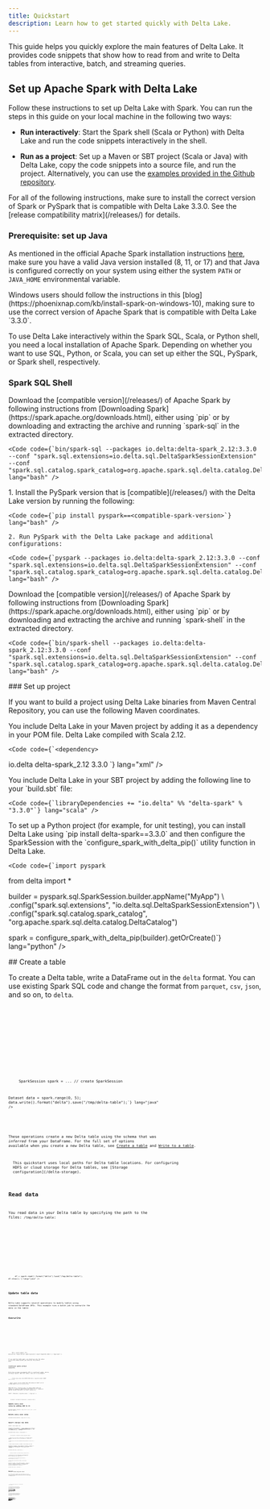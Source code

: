 ```yaml
---
title: Quickstart
description: Learn how to get started quickly with Delta Lake.
---
```



This guide helps you quickly explore the main features of Delta Lake. It provides code snippets that show how to read from and write to Delta tables from interactive, batch, and streaming queries.

## Set up Apache Spark with Delta Lake

Follow these instructions to set up Delta Lake with Spark. You can run the steps in this guide on your local machine in the following two ways:

- **Run interactively**: Start the Spark shell (Scala or Python) with Delta Lake and run the code snippets interactively in the shell.

- **Run as a project**: Set up a Maven or SBT project (Scala or Java) with Delta Lake, copy the code snippets into a source file, and run the project. Alternatively, you can use the [examples provided in the Github repository](https://github.com/delta-io/delta/tree/master/examples).

<Aside
  type="caution"
  title="Important!"
>
  For all of the following instructions, make sure to install the correct
  version of Spark or PySpark that is compatible with Delta Lake 3.3.0. See the
  [release compatibility matrix](/releases/) for details.
</Aside>

### Prerequisite: set up Java

As mentioned in the official Apache Spark installation instructions [here](https://spark.apache.org/docs/latest/index.html#downloading), make sure you have a valid Java version installed (8, 11, or 17) and that Java is configured correctly on your system using either the system `PATH` or `JAVA_HOME` environmental variable.

<Aside
  type="tip"
  title="Windows Users"
>
  Windows users should follow the instructions in this
  [blog](https://phoenixnap.com/kb/install-spark-on-windows-10), making sure to
  use the correct version of Apache Spark that is compatible with Delta Lake
  `3.3.0`.
</Aside>

To use Delta Lake interactively within the Spark SQL, Scala, or Python shell, you need a local installation of Apache Spark. Depending on whether you want to use SQL, Python, or Scala, you can set up either the SQL, PySpark, or Spark shell, respectively.

### Spark SQL Shell

<Tabs>
  <TabItem label="Spark SQL Shell">
    Download the [compatible version](/releases/) of Apache Spark by following instructions from [Downloading Spark](https://spark.apache.org/downloads.html), either using `pip` or by downloading and extracting the archive and running `spark-sql` in the extracted directory.

    <Code code={`bin/spark-sql --packages io.delta:delta-spark_2.12:3.3.0 --conf "spark.sql.extensions=io.delta.sql.DeltaSparkSessionExtension" --conf "spark.sql.catalog.spark_catalog=org.apache.spark.sql.delta.catalog.DeltaCatalog"`} lang="bash" />

  </TabItem>

  <TabItem label="PySpark Shell">
    1. Install the PySpark version that is [compatible](/releases/) with the Delta Lake version by running the following:

    <Code code={`pip install pyspark==<compatible-spark-version>`} lang="bash" />

    2. Run PySpark with the Delta Lake package and additional configurations:

    <Code code={`pyspark --packages io.delta:delta-spark_2.12:3.3.0 --conf "spark.sql.extensions=io.delta.sql.DeltaSparkSessionExtension" --conf "spark.sql.catalog.spark_catalog=org.apache.spark.sql.delta.catalog.DeltaCatalog"`} lang="bash" />

  </TabItem>

  <TabItem label="Spark Scala Shell">
    Download the [compatible version](/releases/) of Apache Spark by following instructions from [Downloading Spark](https://spark.apache.org/downloads.html), either using `pip` or by downloading and extracting the archive and running `spark-shell` in the extracted directory.

    <Code code={`bin/spark-shell --packages io.delta:delta-spark_2.12:3.3.0 --conf "spark.sql.extensions=io.delta.sql.DeltaSparkSessionExtension" --conf "spark.sql.catalog.spark_catalog=org.apache.spark.sql.delta.catalog.DeltaCatalog"`} lang="bash" />

  </TabItem>
</Tabs>
### Set up project

If you want to build a project using Delta Lake binaries from Maven Central Repository, you can use the following Maven coordinates.

<Tabs>
  <TabItem label="Maven">
    You include Delta Lake in your Maven project by adding it as a dependency in your POM file. Delta Lake compiled with Scala 2.12.

    <Code code={`<dependency>

  <groupId>io.delta</groupId>
  <artifactId>delta-spark_2.12</artifactId>
  <version>3.3.0</version>
</dependency>`} lang="xml" />
  </TabItem>

  <TabItem label="SBT">
    You include Delta Lake in your SBT project by adding the following line to your `build.sbt` file:

    <Code code={`libraryDependencies += "io.delta" %% "delta-spark" % "3.3.0"`} lang="scala" />

  </TabItem>

  <TabItem label="Python">
    To set up a Python project (for example, for unit testing), you can install Delta Lake using `pip install delta-spark==3.3.0` and then configure the SparkSession with the `configure_spark_with_delta_pip()` utility function in Delta Lake.

    <Code code={`import pyspark

from delta import \*

builder = pyspark.sql.SparkSession.builder.appName("MyApp") \\ .config("spark.sql.extensions", "io.delta.sql.DeltaSparkSessionExtension") \\ .config("spark.sql.catalog.spark_catalog", "org.apache.spark.sql.delta.catalog.DeltaCatalog")

spark = configure_spark_with_delta_pip(builder).getOrCreate()`} lang="python" />

  </TabItem>
</Tabs>
## Create a table

To create a Delta table, write a DataFrame out in the `delta` format. You can use existing Spark SQL code and change the format from `parquet`, `csv`, `json`, and so on, to `delta`.

<Tabs>
  <TabItem label="SQL">
    <Code code={`CREATE TABLE delta.\`/tmp/delta-table\` USING DELTA AS SELECT col1 as id FROM VALUES 0,1,2,3,4;`} lang="sql" />
  </TabItem>

<TabItem label="Python">
  <Code
    code={`data = spark.range(0, 5)
data.write.format("delta").save("/tmp/delta-table")`}
    lang="python"
  />
</TabItem>

<TabItem label="Scala">
  <Code
    code={`val data = spark.range(0, 5)
data.write.format("delta").save("/tmp/delta-table")`}
    lang="scala"
  />
</TabItem>

  <TabItem label="Java">
    <Code code={`import org.apache.spark.sql.SparkSession;

SparkSession spark = ... // create SparkSession

Dataset<Row> data = spark.range(0, 5); data.write().format("delta").save("/tmp/delta-table");`} lang="java" />

  </TabItem>
</Tabs>

These operations create a new Delta table using the schema that was _inferred_ from your DataFrame. For the full set of options available when you create a new Delta table, see [Create a table](/delta-batch/#create-a-table) and [Write to a table](/delta-batch/#write-a-table).

<Aside type="note">
  This quickstart uses local paths for Delta table locations. For configuring
  HDFS or cloud storage for Delta tables, see [Storage
  configuration](/delta-storage).
</Aside>

## Read data

You read data in your Delta table by specifying the path to the files: `/tmp/delta-table`:

<Tabs>
  <TabItem label="SQL">
    <Code code={`SELECT * FROM delta.\`/tmp/delta-table\`;`} lang="sql" />
  </TabItem>

<TabItem label="Python">
  <Code
    code={`df = spark.read.format("delta").load("/tmp/delta-table")
df.show()`}
    lang="python"
  />
</TabItem>

<TabItem label="Scala">
  <Code
    code={`val df = spark.read.format("delta").load("/tmp/delta-table")
df.show()`}
    lang="scala"
  />
</TabItem>

  <TabItem label="Java">
    <Code code={`Dataset<Row> df = spark.read().format("delta").load("/tmp/delta-table");
df.show();`} lang="java" />
  </TabItem>
</Tabs>

## Update table data

Delta Lake supports several operations to modify tables using standard DataFrame APIs. This example runs a batch job to overwrite the data in the table:

### Overwrite

<Tabs>
  <TabItem label="SQL">
    <Code code={`INSERT OVERWRITE delta.\`/tmp/delta-table\` SELECT col1 as id FROM VALUES 5,6,7,8,9;`} lang="sql" />
  </TabItem>

<TabItem label="Python">
  <Code
    code={`data = spark.range(5, 10)
data.write.format("delta").mode("overwrite").save("/tmp/delta-table")`}
    lang="python"
  />
</TabItem>

<TabItem label="Scala">
  <Code
    code={`val data = spark.range(5, 10)
data.write.format("delta").mode("overwrite").save("/tmp/delta-table")
df.show()`}
    lang="scala"
  />
</TabItem>

  <TabItem label="Java">
    <Code code={`Dataset<Row> data = spark.range(5, 10);
data.write().format("delta").mode("overwrite").save("/tmp/delta-table");`} lang="java" />
  </TabItem>
</Tabs>

If you read this table again, you should see only the values `5-9` you have added because you overwrote the previous data.

### Conditional update without overwrite

Delta Lake provides programmatic APIs to conditional update, delete, and merge (upsert) data into tables. Here are a few examples.

<Tabs>
  <TabItem label="SQL">
    <Code code={`-- Update every even value by adding 100 to it
UPDATE delta.\`/tmp/delta-table\` SET id = id + 100 WHERE id % 2 == 0;

-- Delete every even value DELETE FROM delta.\`/tmp/delta-table\` WHERE id % 2 == 0;

-- Upsert (merge) new data CREATE TEMP VIEW newData AS SELECT col1 AS id FROM VALUES 1,3,5,7,9,11,13,15,17,19;

MERGE INTO delta.\`/tmp/delta-table\` AS oldData USING newData ON oldData.id = newData.id WHEN MATCHED THEN UPDATE SET id = newData.id WHEN NOT MATCHED THEN INSERT (id) VALUES (newData.id);

SELECT \* FROM delta.\`/tmp/delta-table\`;`} lang="sql" />

  </TabItem>

  <TabItem label="Python">
    <Code code={`from delta.tables import *
from pyspark.sql.functions import *

deltaTable = DeltaTable.forPath(spark, "/tmp/delta-table")

# Update every even value by adding 100 to it

deltaTable.update( condition = expr("id % 2 == 0"), set = { "id": expr("id + 100") })

# Delete every even value

deltaTable.delete(condition = expr("id % 2 == 0"))

# Upsert (merge) new data

newData = spark.range(0, 20)

deltaTable.alias("oldData") \\ .merge( newData.alias("newData"), "oldData.id = newData.id") \\ .whenMatchedUpdate(set = { "id": col("newData.id") }) \\ .whenNotMatchedInsert(values = { "id": col("newData.id") }) \\ .execute()

deltaTable.toDF().show()`} lang="python" />

  </TabItem>

  <TabItem label="Scala">
    <Code code={`import io.delta.tables._

val deltaTable = DeltaTable.forPath("/tmp/delta-table")

// Update every even value by adding 100 to it deltaTable.update( condition = expr("id % 2 == 0"), set = Map("id" -> expr("id + 100")))

// Delete every even value deltaTable.delete(condition = expr("id % 2 == 0"))

// Upsert (merge) new data val newData = spark.range(0, 20).toDF

deltaTable.as("oldData") .merge( newData.as("newData"), "oldData.id = newData.id") .whenMatched .update(Map("id" -> col("newData.id"))) .whenNotMatched .insert(Map("id" -> col("newData.id"))) .execute()

deltaTable.toDF.show()`} lang="scala" />

  </TabItem>

  <TabItem label="Java">
    <Code code={`import io.delta.tables.*;

DeltaTable deltaTable = DeltaTable.forPath("/tmp/delta-table");

// Update every even value by adding 100 to it deltaTable.update( functions.expr("id % 2 == 0"), new HashMap<String, Column>() {{
    put("id", functions.expr("id + 100"));
  }} );

// Delete every even value deltaTable.delete(condition = functions.expr("id % 2 == 0"));

// Upsert (merge) new data Dataset<Row> newData = spark.range(0, 20).toDF();

deltaTable.as("oldData") .merge( newData.as("newData"), "oldData.id = newData.id") .whenMatched() .update( new HashMap<String, Column>() {{
      put("id", functions.col("newData.id"));
    }}) .whenNotMatched() .insertExpr( new HashMap<String, Column>() {{
      put("id", functions.col("newData.id"));
    }}) .execute();

deltaTable.toDF().show();`} lang="java" />

  </TabItem>
</Tabs>

## Read older versions of data using time travel

You can query previous snapshots of your Delta table by using time travel. If you want to access the data that you overwrote, you can query a snapshot of the table before you overwrote the first set of data using the `versionAsOf` option.

<Tabs>
  <TabItem label="SQL">
    <Code code={`SELECT * FROM delta.\`/tmp/delta-table\` VERSION AS OF 0;`} lang="sql" />
  </TabItem>

<TabItem label="Python">
  <Code
    code={`df = spark.read.format("delta").option("versionAsOf", 0).load("/tmp/delta-table")
df.show()`}
    lang="python"
  />
</TabItem>

<TabItem label="Scala">
  <Code
    code={`val df = spark.read.format("delta").option("versionAsOf", 0).load("/tmp/delta-table")
df.show()`}
    lang="scala"
  />
</TabItem>

  <TabItem label="Java">
    <Code code={`Dataset<Row> df = spark.read().format("delta").option("versionAsOf", 0).load("/tmp/delta-table");
df.show();`} lang="java" />
  </TabItem>
</Tabs>

You should see the first set of data, from before you overwrote it. Time travel takes advantage of the power of the Delta Lake transaction log to access data that is no longer in the table. Removing the version 0 option (or specifying version 1) would let you see the newer data again. For more information, see [Query an older snapshot of a table (time travel)](/delta-batch/#query-an-older-snapshot-of-a-table-time-travel).

## Write a stream of data to a table

You can also write to a Delta table using Structured Streaming. The Delta Lake transaction log guarantees exactly-once processing, even when there are other streams or batch queries running concurrently against the table. By default, streams run in append mode, which adds new records to the table:

<Tabs>
  <TabItem label="Python">
    <Code code={`streamingDf = spark.readStream.format("rate").load()
stream = streamingDf.selectExpr("value as id").writeStream.format("delta").option("checkpointLocation", "/tmp/checkpoint").start("/tmp/delta-table")`} lang="python" />
  </TabItem>

<TabItem label="Scala">
  <Code
    code={`val streamingDf = spark.readStream.format("rate").load()
val stream = streamingDf.select($"value" as "id").writeStream.format("delta").option("checkpointLocation", "/tmp/checkpoint").start("/tmp/delta-table")`}
    lang="scala"
  />
</TabItem>

  <TabItem label="Java">
    <Code code={`import org.apache.spark.sql.streaming.StreamingQuery;

Dataset<Row> streamingDf = spark.readStream().format("rate").load(); StreamingQuery stream = streamingDf.selectExpr("value as id").writeStream().format("delta").option("checkpointLocation", "/tmp/checkpoint").start("/tmp/delta-table");`} lang="java" />

  </TabItem>
</Tabs>

While the stream is running, you can read the table using the earlier commands.

<Aside type="note">
  If you're running this in a shell, you may see the streaming task progress,
  which make it hard to type commands in that shell. It may be useful to start
  another shell in a new terminal for querying the table.
</Aside>

You can stop the stream by running `stream.stop()` in the same terminal that started the stream.

For more information about Delta Lake integration with Structured Streaming, see [Table streaming reads and writes](/delta-streaming). See also the [Structured Streaming Programming Guide](https://spark.apache.org/docs/latest/structured-streaming-programming-guide.html) on the Apache Spark website.

## Read a stream of changes from a table

While the stream is writing to the Delta table, you can also read from that table as streaming source. For example, you can start another streaming query that prints all the changes made to the Delta table. You can specify which version Structured Streaming should start from by providing the `startingVersion` or `startingTimestamp` option to get changes from that point onwards. See [Structured Streaming](/delta-streaming/#specify-initial-position) for details.

<Tabs>
  <TabItem label="Python">
    <Code code={`stream2 = spark.readStream.format("delta").load("/tmp/delta-table").writeStream.format("console").start()`} lang="python" />
  </TabItem>

<TabItem label="Scala">
  <Code
    code={`val stream2 = spark.readStream.format("delta").load("/tmp/delta-table").writeStream.format("console").start()`}
    lang="scala"
  />
</TabItem>

  <TabItem label="Java">
    <Code code={`StreamingQuery stream2 = spark.readStream().format("delta").load("/tmp/delta-table").writeStream().format("console").start();`} lang="java" />
  </TabItem>
</Tabs>
